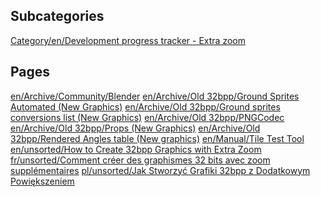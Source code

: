 
== Subcategories ==
[[Category/en/Development progress tracker - Extra zoom]]

== Pages ==
[[en/Archive/Community/Blender]]
[[en/Archive/Old 32bpp/Ground Sprites Automated (New Graphics)]]
[[en/Archive/Old 32bpp/Ground sprites conversions list (New Graphics)]]
[[en/Archive/Old 32bpp/PNGCodec]]
[[en/Archive/Old 32bpp/Props (New Graphics)]]
[[en/Archive/Old 32bpp/Rendered Angles table (New graphics)]]
[[en/Manual/Tile Test Tool]]
[[en/unsorted/How to Create 32bpp Graphics with Extra Zoom]]
[[fr/unsorted/Comment créer des graphismes 32 bits avec zoom supplémentaires]]
[[pl/unsorted/Jak Stworzyć Grafiki 32bpp z Dodatkowym Powiększeniem]]
